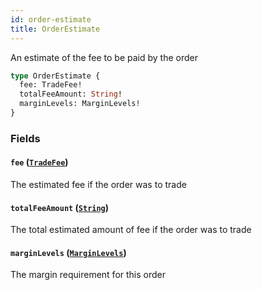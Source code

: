 ```yaml
---
id: order-estimate
title: OrderEstimate
---
```



An estimate of the fee to be paid by the order

```graphql
type OrderEstimate {
  fee: TradeFee!
  totalFeeAmount: String!
  marginLevels: MarginLevels!
}
```


### Fields

#### `fee` ([`TradeFee`](/docs/mainnet/graphql/objects/trade-fee))

The estimated fee if the order was to trade


#### `totalFeeAmount` ([`String`](/docs/mainnet/graphql/scalars/string))

The total estimated amount of fee if the order was to trade


#### `marginLevels` ([`MarginLevels`](/docs/mainnet/graphql/objects/margin-levels))

The margin requirement for this order




